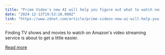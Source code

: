 ```yaml
---
title: "Prime Video's new AI will help you figure out what to watch next"
date: "2024-12-13T19:53:26.000Z"
link: "https://www.zdnet.com/article/prime-videos-new-ai-will-help-you-figure-out-what-to-watch-next/"
---
```


Finding TV shows and movies to watch on Amazon's video streaming service is about to get a little easier.

[Read more](https://www.zdnet.com/article/prime-videos-new-ai-will-help-you-figure-out-what-to-watch-next/)

